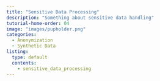 ```yaml
---
title: "Sensitive Data Processing"
description: "Something about sensitive data handling"
tutorial-home-order: 04
image: "images/pupholder.png"
categories:
  - Anonymization
  - Synthetic Data
listing:
  type: default
  contents:
    - sensitive_data_processing
---
```

